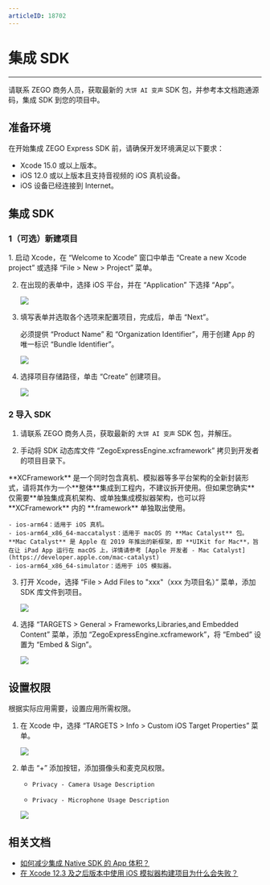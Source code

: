 ```yaml
---
articleID: 18702
---
```

# 集成 SDK

---

<Note title="说明">请联系 ZEGO 商务人员，获取最新的 `大饼 AI 变声` SDK 包，并参考本文档跑通源码，集成 SDK 到您的项目中。</Note>


## 准备环境

在开始集成 ZEGO Express SDK 前，请确保开发环境满足以下要求：

- Xcode 15.0 或以上版本。
- iOS 12.0 或以上版本且支持音视频的 iOS 真机设备。
- iOS 设备已经连接到 Internet。

## 集成 SDK

### 1（可选）新建项目

<Accordion title="此步骤以如何创建新项目为例，如果是集成到已有项目，可忽略此步。" defaultOpen="false">
1. 启动 Xcode，在 “Welcome to Xcode” 窗口中单击 “Create a new Xcode project” 或选择 “File > New > Project” 菜单。

2. 在出现的表单中，选择 iOS 平台，并在 “Application” 下选择 “App”。

    <Frame width="512" height="auto" caption=""><img src="https://doc-media.zego.im/sdk-doc/Pics/QuickStart/NewProject_1.png" /></Frame>

3. 填写表单并选取各个选项来配置项目，完成后，单击 “Next”。

    必须提供 “Product Name” 和 “Organization Identifier”，用于创建 App 的唯一标识 “Bundle Identifier”。

    <Frame width="512" height="auto" caption=""><img src="https://doc-media.zego.im/sdk-doc/Pics/QuickStart/NewProject_2.png" /></Frame>

4. 选择项目存储路径，单击 “Create” 创建项目。

    <Frame width="512" height="auto" caption=""><img src="https://doc-media.zego.im/sdk-doc/Pics/QuickStart/NewProject_3.png" /></Frame>
</Accordion>

### 2 导入 SDK

1. 请联系 ZEGO 商务人员，获取最新的 `大饼 AI 变声` SDK 包，并解压。

2. 手动将 SDK 动态库文件 “ZegoExpressEngine.xcframework” 拷贝到开发者的项目目录下。

  <Accordion title="XCFramework 文件说明" defaultOpen="false">
**XCFramework** 是一个同时包含真机、模拟器等多平台架构的全新封装形式，请将其作为一个**整体**集成到工程内，不建议拆开使用。但如果您确实**仅需要**单独集成真机架构、或单独集成模拟器架构，也可以将 **XCFramework** 内的 **.framework** 单独取出使用。

    - ios-arm64：适用于 iOS 真机。
    - ios-arm64_x86_64-maccatalyst：适用于 macOS 的 **Mac Catalyst** 包。**Mac Catalyst** 是 Apple 在 2019 年推出的新框架，即 **UIKit for Mac**，旨在让 iPad App 运行在 macOS 上，详情请参考 [Apple 开发者 - Mac Catalyst](https://developer.apple.com/mac-catalyst)
    - ios-arm64_x86_64-simulator：适用于 iOS 模拟器。
</Accordion>

3. 打开 Xcode，选择 “File > Add Files to "xxx"（xxx 为项目名）” 菜单，添加 SDK 库文件到项目。

    <Frame width="512" height="auto" caption=""><img src="https://doc-media.zego.im/sdk-doc/Pics/iOS/ZegoExpressEngine/Common/add-files.png" /></Frame>

4. 选择 “TARGETS > General > Frameworks,Libraries,and Embedded Content” 菜单，添加 “ZegoExpressEngine.xcframework”，将 “Embed” 设置为 “Embed & Sign”。

    <Frame width="512" height="auto" caption=""><img src="https://doc-media.zego.im/sdk-doc/Pics/iOS/ZegoExpressEngine/Common/embed_sign.png" /></Frame>

## 设置权限

根据实际应用需要，设置应用所需权限。

1. 在 Xcode 中，选择 “TARGETS > Info > Custom iOS Target Properties” 菜单。

    <Frame width="512" height="auto" caption=""><img src="https://doc-media.zego.im/sdk-doc/Pics/iOS/ZegoExpressEngine/Common/privacy-description.png" /></Frame>

2. 单击 “+” 添加按钮，添加摄像头和麦克风权限。

    - `Privacy - Camera Usage Description`

    - `Privacy - Microphone Usage Description`

    <Frame width="512" height="auto" caption=""><img src="https://doc-media.zego.im/sdk-doc/Pics/iOS/ZegoExpressEngine/Common/privacy-description-done.png" /></Frame>

## 相关文档

- [如何减少集成 Native SDK 的 App 体积？](https://doc-zh.zego.im/faq/express_reduce_app_size)
- [在 Xcode 12.3 及之后版本中使用 iOS 模拟器构建项目为什么会失败？](https://doc-zh.zego.im/faq/ios_simulator_problem)
